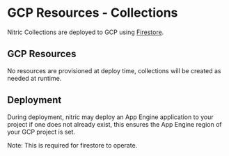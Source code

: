 
# GCP Resources - Collections

Nitric Collections are deployed to GCP using [Firestore](https://cloud.google.com/firestore).

## GCP Resources

No resources are provisioned at deploy time, collections will be created as needed at runtime.

## Deployment

During deployment, nitric may deploy an App Engine application to your project if one does not already exist, this ensures the App Engine region of your GCP project is set.

<Note>Note: This is required for firestore to operate.</Note>
